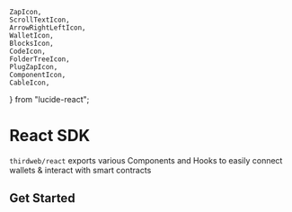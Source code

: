 	ZapIcon,
	ScrollTextIcon,
	ArrowRightLeftIcon,
	WalletIcon,
	BlocksIcon,
	CodeIcon,
	FolderTreeIcon,
	PlugZapIcon,
	ComponentIcon,
	CableIcon,
} from "lucide-react";

# React SDK

`thirdweb/react` exports various Components and Hooks to easily connect wallets & interact with smart contracts

## Get Started

<Stack>

<ArticleIconCard
	title="Setup ThirdwebProvider"
	icon={FolderTreeIcon}
	href="/typescript/v5/react/ThirdwebProvider"
/>

<ArticleIconCard
	title="Connecting Wallets"
	icon={PlugZapIcon}
	href="/typescript/v5/react/connecting-wallets"
/>

<ArticleIconCard
	title="Supported Wallets"
	icon={WalletIcon}
	href="/typescript/v5/react/wallets"
/>

<ArticleIconCard
	title="UI Components"
	icon={ComponentIcon}
	href="/typescript/v5/react/components"
/>

<ArticleIconCard
	title="Hooks"
	icon={CableIcon}
	href="/references/typescript/v5#hooks"
/>

</Stack>
